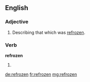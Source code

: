 ==English==

===Adjective===
{{en-adj|-}}

# Describing that which was [[refreeze|refrozen]].

===Verb===
'''refrozen'''

#{{past participle of|[[refreeze]]}}

[[de:refrozen]]
[[fr:refrozen]]
[[mg:refrozen]]
